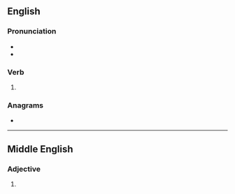 ==English==

===Pronunciation===
* {{IPA|/mæst/|lang=en}}
* {{homophones|lang=en|mast}}

===Verb===
{{head|en|verb form}}

# {{en-past of|mass}}

===Anagrams===
* {{anagrams|en|a=ademss|Smeads}}

----

==Middle English==

===Adjective===
{{head|enm|adjective}}

# {{alt form of|lang=enm|mased}}